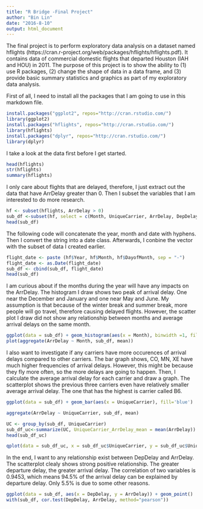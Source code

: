 ---
title: "R Bridge -Final Project"
author: "Bin Lin"
date: "2016-8-10"
output: html_document
---

The final project is to perform exploratory data analysis on a dataset named hflights (https://cran.r-project.org/web/packages/hflights/hflights.pdf). It contains data of commercial domestic flights that departed Houston (IAH and HOU) in 2011. The purpose of this project is to show the ability to (1) use R packages, (2) change the shape of data in a data frame, and (3) provide basic summary statistics and graphics as part of my exploratory data analysis.


First of all, I need to install all the packages that I am going to use in this markdown file. 
```{r}

install.packages("ggplot2", repos="http://cran.rstudio.com/")
library(ggplot2)
install.packages("hflights", repos="http://cran.rstudio.com/")
library(hflights)
install.packages("dplyr", repos="http://cran.rstudio.com/")
library(dplyr)
```


I take a look at the data first before I get started.
```{r}
head(hflights)
str(hflights)
summary(hflights)
```

I only care about flights that are delayed, therefore, I just extract out the data that have ArrDelay greater than 0. Then I subset the variables that I am interested to do more research.
```{r}
hf <- subset(hflights, ArrDelay > 0)
sub_df <-subset(hf, select = c(Month, UniqueCarrier, ArrDelay, DepDelay), na.rm = TRUE, stringsAsFactors = FALSE)
head(sub_df)
```


The following code will concatenate the year, month and date with hyphens. Then I convert the string into a date class. Afterwards, I conbine the vector with the subset of data I created earlier.
```{r}
flight_date <- paste (hf$Year, hf$Month, hf$DayofMonth, sep = "-")
flight_date <- as.Date(flight_date)
sub_df <- cbind(sub_df, flight_date)
head(sub_df)
```


I am curious about if the months during the year will have any impacts on the ArrDelay. The histogram I draw shows two peak of arrival delay. One near the December and January and one near May and June. My assumption is that because of the winter break and summer break, more people will go travel, therefore causing delayed flights. However, the scatter plot I draw did not show any relationship between months and average arrival delays on the same month. 
```{r}
ggplot(data = sub_df) + geom_histogram(aes(x = Month), binwidth =1, fill='blue') + scale_x_continuous(breaks = 0:12)
plot(aggregate(ArrDelay ~ Month, sub_df, mean))
```


I also want to investigate if any carriers have more occurences of arrival delays compared to other carriers. The bar graph shows, CO, MN, XE have much higher frequencies of arrival delays. However, this might be because they fly more often, so the more delays are going to happen. Then, I calculate the average arrival delay for each carrier and draw a graph. The scatterplot shows the previous three carriers even have relatively smaller average arrival delay. The one that has the highest is carrier called B6.
```{r}
ggplot(data = sub_df) + geom_bar(aes(x = UniqueCarrier), fill='blue')

aggregate(ArrDelay ~ UniqueCarrier, sub_df, mean)

UC <- group_by(sub_df, UniqueCarrier)
sub_df_uc<-summarize(UC, UniqueCarrier_ArrDelay_mean = mean(ArrDelay))
head(sub_df_uc)

qplot(data = sub_df_uc, x = sub_df_uc$UniqueCarrier, y = sub_df_uc$UniqueCarrier_ArrDelay_mean, ylab = "Average Arrival Delay (Minutes)", xlab = "UniqueCarrier") 
```


In the end, I want to any relationship exist between DepDelay and ArrDelay. The scatterplot clealy shows strong positive relationship. The greater departure delay, the greater arrival delay. The correlation of two variables is 0.9453, which means 94.5% of the arrival delay can be explained by departure delay. Only 5.5% is due to some other reasons. 
```{r}

ggplot(data = sub_df, aes(x = DepDelay, y = ArrDelay)) + geom_point()
with(sub_df, cor.test(DepDelay, ArrDelay, method="pearson"))
```